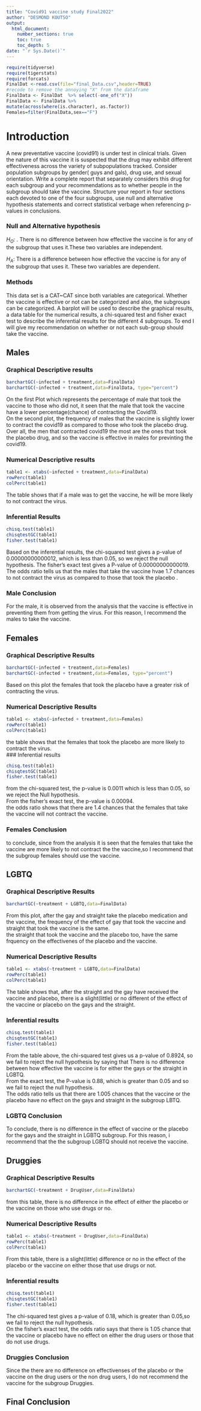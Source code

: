 ```yaml
---
title: "Covid91 vaccine study Final2022"
author: "DESMOND KOUTSO"
output: 
  html_document:
    number_sections: true
    toc: true
    toc_depth: 5
date: "`r Sys.Date()`" 
---
```


```r
require(tidyverse)
require(tigerstats)
require(forcats)
FinalDat <-read.csv(file="final_Data.csv",header=TRUE)
#recode to remove the annoying "X" from the dataframe
FinalData <- FinalDat  %>% select(-one_of("X"))
FinalData <- FinalData %>%
mutate(across(where(is.character), as.factor))
Females=filter(FinalData,sex=="F")
```

# Introduction

A new  preventative vaccine (covid91) is under test in clinical trials. Given the nature of this vaccine it is suspected that the drug may exhibit different effectiveness across the variety of subpopulations tracked. Consider population subgroups by gender( guys and gals), drug use, and sexual orientation. Write a complete report that separately considers this drug for each subgroup and your recommendations as to whether people in the subgroup should take the vaccine. Structure your report in four sections each devoted to one of the four subgroups, use null and alternative hypothesis statements and correct statistical verbage when referencing p-values in conclusions.

### Null and Alternative hypothesis

$H_O$: . There is no difference between how effective the vaccine is for any of the subgroup that uses it.These two variables are independent.    

$H_A$: There is a difference between how effective the vaccine is for any of the subgroup that uses it. These two variables are dependent.  

### Methods

This data set is a CAT~CAT since both variables are categorical. Whether the vaccine is effective or not can be categorized and also, the subgroups can be categorized. A barplot will be used to describe the graphical results, a data table for the numerical results, a chi-squared test and fisher exact test to describe the inferential results for the different 4 subgroups. To end I will give my recommendation on whether or not each sub-group should take the vaccine.   

## Males

### Graphical Descriptive results


```r
barchartGC(~infected + treatment,data=FinalData)
barchartGC(~infected + treatment,data=FinalData, type="percent")

```

On the first Plot which represents the percentage of male that took the vaccine to those who did not, it seen that the male that took the vaccine have a lower percentage(chance) of contracting the Covid19.  
On the second plot, the frequency of males that the vaccine is slightly lower to contract the covid19 as compared to those who took the placebo drug.  
Over all, the men that contracted covid19 the most are the ones that took the placebo drug, and so the vaccine is effective in males for previnting the covid19.  

### Numerical Descriptive results


```r
table1 <- xtabs(~infected + treatment,data=FinalData)
rowPerc(table1)
colPerc(table1)
```
The table shows that if a  male  was to get the vaccine, he will be more likely to not contract the virus.  

### Inferential Results

```r
chisq.test(table1)
chisqtestGC(table1)
fisher.test(table1)
```

Based on the inferential results, the chi-squared test gives a p-value of 0.00000000000012, which is less than 0.05, so we reject the null hypothesis. 
The fisher's exact test gives a P-value of 0.00000000000019.  
The odds ratio tells us that the males that take the vaccine hvae 1.7 chances to not contract the virus as compared to those that took the placebo .  

### Male Conclusion

For the male, it is observed from the analysis that the vaccine is effective in preventing them from getting the virus. For this reason, I recommend the males to take the vaccine.  

## Females

### Graphical Descriptive Results

```r
barchartGC(~infected + treatment,data=Females)
barchartGC(~infected + treatment,data=Females, type="percent")

```
Based on this plot the females that took the placebo have a greater risk of contracting the virus.     

### Numerical Descriptive Results

```r
table1 <- xtabs(~infected + treatment,data=Females)
rowPerc(table1)
colPerc(table1)
```

the table shows that the females that took the placebo are more likely to contract the virus.  
### Inferential results

```r
chisq.test(table1)
chisqtestGC(table1)
fisher.test(table1)
```

from the chi-squared test, the p-value is 0.0011 which is less than 0.05, so we reject the Null hypothesis.  
From the fisher's exact test, the p-value is 0.00094.  
the odds ratio shows that there are 1.4 chances that the females that take the vaccine will not contract the vaccine. 


### Females Conclusion
to conclude, since from the analysis it is seen that the females 
that take the vaccine are more likely to not contract the the vaccine,so I recommend that the subgroup females should use the vaccine.  

## LGBTQ

### Graphical Descriptive Results

```r
barchartGC(~treatment + LGBTQ,data=FinalData)

```

From this plot, after the gay and straight take the placebo medication and the vaccine, the frequency of the effect of gay that took the vaccine and straight that took the vaccine is the same.  
the straight that took the vaccine and the placebo too, have the same frquency on the effectivenes of the placebo and the vaccine.

### Numerical Descriptive Results

```r
table1 <- xtabs(~treatment + LGBTQ,data=FinalData)
rowPerc(table1)
colPerc(table1)
```

The table shows that, after the straight and the gay have received the vaccine and placebo, there is a slight(little) or no different of the effect of the vaccine or placebo on the gays and the straight.  

### Inferential results

```r
chisq.test(table1)
chisqtestGC(table1)
fisher.test(table1)
```

From the table above, the chi-squared test gives us a p-value of 0.8924, so we fail to reject the null hypothesis by saying that There is no difference between how effective the vaccine is for either the gays or the straight in LGBTQ.    
From the exact test, the P-value is 0.88, which is greater than 0.05 and so we fail to reject the null hypothesis.  
The odds ratio tells us that there are 1.005 chances that the vaccine or the placebo have no effect on the gays and straight in the subgroup LBTQ.

### LGBTQ Conclusion

To conclude, there is no difference in the effect of vaccine or the placebo for the gays and the straight in LGBTQ subgroup. For this reason, i recommend that the the subgroup LGBTQ should not receive the vaccine.  

## Druggies

### Graphical Descriptive Results

```r
barchartGC(~treatment + DrugUser,data=FinalData)

```
from this table, there is no difference in the effect of either the placebo or the vaccine on those who use drugs or no.  

### Numerical Descriptive Results

```r
table1 <- xtabs(~treatment + DrugUser,data=FinalData)
rowPerc(table1)
colPerc(table1)
```

From this table, there is a slight(little) difference or no in the effect of the placebo or the vaccine on either those that use drugs or not.  

### Inferential results

```r
chisq.test(table1)
chisqtestGC(table1)
fisher.test(table1)
```

The chi-squared test gives a p-value of 0.18, which is greater than 0.05,so we fail to reject the null hypothesis.  
On the fisher's exact test, the odds ratio says that there is 1.05 chance that the vaccine or placebo have no effect on either the drug users or those that do not use drugs.   

### Druggies Conclusion

Since the there are no difference on effectivenses of the placebo or the vaccine on the drug users or the non drug users, I do not recommend the vaccine for the subgroup Druggies.

## Final Conclusion
